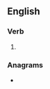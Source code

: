 ==English==

===Verb===
{{head|en|present participle}}

# {{present participle of|denature|lang=en|nocat=1}}

===Anagrams===
* {{anagrams|en|untreading}}
